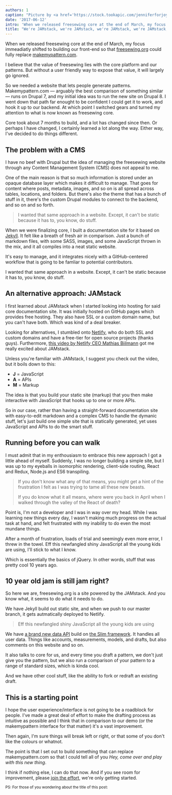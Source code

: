 ```yaml
---
authors: 1
caption: "Picture by <a href='https://stock.tookapic.com/jenniferforjoy' target='_BLANK' rel='nofollow'>Jennifer</a>"
date: '2017-06-12'
intro: 'When we released freesewing core at the end of March, my focus immeadiatly shifted to building our front-end so that freesewing.org could fully replace makemypattern.com .'
title: "We're JAMstack, we're JAMstack, we're JAMstack, we're JAMstack, we're JAMstack, we're JAMstack, we're JAMstack, and I hope you like JAMstack too"
---
```


When we released freesewing core at the end of March, my focus immeadiatly
shifted to building our front-end so that [freesewing.org](/) could fully
replace [makemypattern.com](https://makemypattern.com/).

<!-- truncate -->

I believe that the value of freesewing lies with the core platform and our
patterns. But without a user friendly way to expose that value, it will
largely go ignored.

So we needed a website that lets people generate patterns. Makemypattern.com
&mdash; arguably the best comparison of something similar &mdash; runs on
Drupal 7, and my initial idea was to run the new site on Drupal 8. I went down
that path far enought to be confident I could get it to work, and hook it up to
our backend. At which point I switched gears and turned my attention to what is
now known as freesewing core.

Core took about 7 months to build, and a lot has changed since then. Or perhaps
I have changed, I certainly learned a lot along the way. Either way, I've
decided to do things different.

## The problem with a CMS

I have no beef with Drupal but the idea of managing the freesewing website
through any Content Management System (CMS) does not appeal to me.

One of the main reason is that so much information is stored under an opaque
database layer which makes it difficult to manage. That goes for content where
posts, metadata, images, and so on is all spread across tables, locations, and
folders. But there's also the theme that has a bunch of stuff in it, there's
the custom Drupal modules to connect to the backend, and so on and so forth.

> I wanted that same approach in a website. Except, it can't be static because
> it has to, you know, do stuff.

When we were finalizing core, I built a documentation site for it based on
[Jekyll](https://jekyllrb.com/). It felt like a breath of fresh air in
comparison. Just a bunch of markdown files, with some SASS, images, and some
JavaScript thrown in the mix, and it all compiles into a neat static website.

It's easy to manage, and it integrates nicely with a GitHub-centered workflow
that is going to be famliar to potential contributors.

I wanted that same approach in a website. Except, it can't be static because it
has to, you know, do stuff.

## An alternative approach: JAMstack

I first learned about JAMstack when I started looking into hosting for said
core documentation site. It was initially hosted on GitHub pages which
provides free hosting. They also have SSL or a custom domain name, but you
can't have both. Which was kind of a deal breaker.

Looking for alternatives, I stumbled onto [Netlify](https://www.netlify.com/),
who do both SSL and custom domains and have a free-tier for open source
projects (thanks guys). Furthermore, [this video by Netlify CEO Mathias
Biilmann](https://vimeo.com/163522126) got me really excited about JAMstack.

Unless you're familiar with JAMstack, I suggest you check out the video, but it
boils down to this:

- **J** = JavaScript
- **A** = APIs
- **M** = Markup

The idea is that you build your static site (markup) that you then make
interactive with JavaScript that hooks up to one or more APIs.

So in our case, rather than having a straight-forward documentation site with
easy-to-edit markdown and a complex CMS to handle the dymanic stuff, let's just
build one simple site that is statically generated, yet uses JavaScript and
APIs to do the smart stuff.

## Running before you can walk

I must admit that in my enthousiasm to embrace this new approach I got a little
ahead of myself. Suddenly, I was no longer building a simple site, but I was
up to my eyeballs in isomorphic rendering, client-side routing, React and
Redux, Node.js and ES6 transpiling.

> If you don't know what any of that means, you might get a hint of the
> frustration I felt as I was trying to tame all these new beasts.
>
> If you do know what it all means, where were you back in April when I walked
> through the valley of the React of death?

Point is, I'm not a developer and I was in way over my head. While I was
learning new things every day, I wasn't making much progress on the actual task
at hand, and felt frustrated with my inability to do even the most mundane
things.

After a month of frustration, loads of trial and seemingly even more error, I
threw in the towel. Eff this newfangled shiny JavaScript all the young kids
are using, I'll stick to what I know.

Which is essentially the basics of jQuery. In other words, stuff that was
pretty cool 10 years ago.

## 10 year old jam is still jam right?

So here we are, freesewing.org is a site powered by the JAMstack. And you know
what, it seems to do what it needs to do.

We have Jekyll build out static site, and when we push to our master branch, it
gets autmatically deployed to Netlify.

> Eff this newfangled shiny JavaScript all the young kids are using

We have [a brand new data API](https://github.com/freesewing/data) build on
[the Slim framework](https://www.slimframework.com/). It handles all user
data. Things like accounts, measurements, models, and drafts, but also comments
on this website and so on.

It also talks to core for us, and every time you draft a pattern, we don't just
give you the pattern, but we also run a comparison of your pattern to a range
of standard sizes, which is kinda cool.

And we have other cool stuff, like the ability to fork or redraft an existing
draft.

## This is a starting point

I hope the user experience/interface is not going to be a roadblock for people.
I've made a great deal of effort to make the drafting process as intuitive as
possible and I think that in comparison to our demo (or the makemypattern
interface for that matter) it's a vast improvement.

Then again, I'm sure things will break left or right, or that some of you don't
like the colours or whatnot.

The point is that I set out to build something that can replace
makemypattern.com so that I could tell all of you _Hey, come over and play with
this new thing_.

I think if nothing else, I can do that now. And if you see room for
improvement, please [join the effort](/contribute), we're only getting started.

<small>PS: For those of you wondering about the title of this post:</small>

<YouTube id="oFRbZJXjWIA" />
